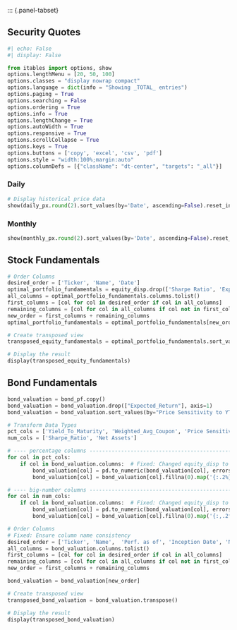 <!-- # Data -->

::: {.panel-tabset}

## Security Quotes

```python
#| echo: False
#| display: False

from itables import options, show
options.lengthMenu = [20, 50, 100]
options.classes = "display nowrap compact"
options.language = dict(info = "Showing _TOTAL_ entries")
options.paging = True
options.searching = False
options.ordering = True
options.info = True
options.lengthChange = True
options.autoWidth = True
options.responsive = True
options.scrollCollapse = True
options.keys = True
options.buttons = ['copy', 'excel', 'csv', 'pdf']
options.style = "width:100%;margin:auto"
options.columnDefs = [{"className": "dt-center", "targets": "_all"}]
```

::: {.panel-tabset}

### Daily

```python
# Display historical price data
show(daily_px.round(2).sort_values(by='Date', ascending=False).reset_index(), "Adjusted Closing Price (5Y Daily)", buttons = True)
```

### Monthly

```python
show(monthly_px.round(2).sort_values(by='Date', ascending=False).reset_index(), "Adjusted Closing Price (5Y Monthly)", buttons = True)
```

:::

## Stock Fundamentals

```python
# Order Columns
desired_order = ['Ticker', 'Name', 'Date']
optimal_portfolio_fundamentals = equity_disp.drop(['Sharpe Ratio', 'Expected Return', 'Standard Deviation', 'Weight'], axis=1)
all_columns = optimal_portfolio_fundamentals.columns.tolist()
first_columns = [col for col in desired_order if col in all_columns]
remaining_columns = [col for col in all_columns if col not in first_columns]
new_order = first_columns + remaining_columns
optimal_portfolio_fundamentals = optimal_portfolio_fundamentals[new_order]

# Create transposed view
transposed_equity_fundamentals = optimal_portfolio_fundamentals.sort_values(by="Ticker", ascending=True).transpose()

# Display the result
display(transposed_equity_fundamentals)
```

## Bond Fundamentals

```python
bond_valuation = bond_pf.copy() 
bond_valuation = bond_valuation.drop(["Expected_Return"], axis=1)
bond_valuation = bond_valuation.sort_values(by="Price Sensitivity to YTM (-1%)", ascending=False)

# Transform Data Types
pct_cols = ['Yield_To_Maturity', 'Weighted_Avg_Coupon', 'Price Sensitivity to YTM (-1%)', 'Standard_Deviation']
num_cols = ['Sharpe_Ratio', 'Net Assets']

# ---- percentage columns ----------------------------------------------------
for col in pct_cols:
    if col in bond_valuation.columns:  # Fixed: Changed equity_disp to bond_valuation
        bond_valuation[col] = pd.to_numeric(bond_valuation[col], errors='coerce')  # ensure float
        bond_valuation[col] = bond_valuation[col].fillna(0).map('{:.2%}'.format)

# ---- big‑number columns ----------------------------------------------------
for col in num_cols:
    if col in bond_valuation.columns:  # Fixed: Changed equity_disp to bond_valuation
        bond_valuation[col] = pd.to_numeric(bond_valuation[col], errors='coerce')  # ensure float
        bond_valuation[col] = bond_valuation[col].fillna(0).map('{:,.2f}'.format)

# Order Columns
# Fixed: Ensure column name consistency
desired_order = ['Ticker', 'Name',  'Perf. as of', 'Inception Date', 'Net Assets', 'Bond_Price', 'Price Sensitivity to YTM (-1%)', "Standard_Deviation", "Duration (D*)", "Convexity", "Weighted_Avg_Maturity", "Weighted_Avg_Coupon", "Yield_To_Maturity"]
all_columns = bond_valuation.columns.tolist()
first_columns = [col for col in desired_order if col in all_columns]
remaining_columns = [col for col in all_columns if col not in first_columns]
new_order = first_columns + remaining_columns

bond_valuation = bond_valuation[new_order]

# Create transposed view
transposed_bond_valuation = bond_valuation.transpose()

# Display the result
display(transposed_bond_valuation)
```
